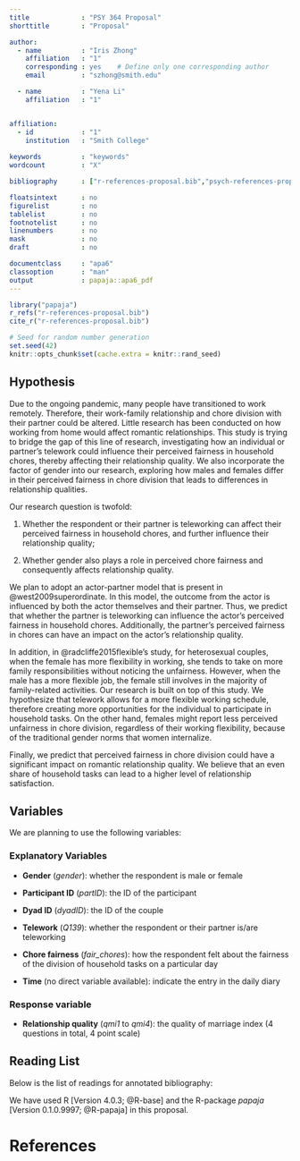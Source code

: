 ```yaml
---
title             : "PSY 364 Proposal"
shorttitle        : "Proposal"

author: 
  - name          : "Iris Zhong"
    affiliation   : "1"
    corresponding : yes    # Define only one corresponding author
    email         : "szhong@smith.edu"

  - name          : "Yena Li"
    affiliation   : "1"


affiliation:
  - id            : "1"
    institution   : "Smith College"
  
keywords          : "keywords"
wordcount         : "X"

bibliography      : ["r-references-proposal.bib","psych-references-proposal.bib"]

floatsintext      : no
figurelist        : no
tablelist         : no
footnotelist      : no
linenumbers       : no
mask              : no
draft             : no

documentclass     : "apa6"
classoption       : "man"
output            : papaja::apa6_pdf
---
```


```r
library("papaja")
r_refs("r-references-proposal.bib")
cite_r("r-references-proposal.bib")
```

```r
# Seed for random number generation
set.seed(42)
knitr::opts_chunk$set(cache.extra = knitr::rand_seed)
```

## Hypothesis

Due to the ongoing pandemic, many people have transitioned to work remotely. Therefore, their work-family relationship and chore division with their partner could be altered. Little research has been conducted on how working from home would affect romantic relationships. This study is trying to bridge the gap of this line of research, investigating how an individual or partner’s telework could influence their perceived fairness in household chores, thereby affecting their relationship quality. We also incorporate the factor of gender into our research, exploring how males and females differ in their perceived fairness in chore division that leads to differences in relationship qualities.

Our research question is twofold:

1. Whether the respondent or their partner is teleworking can affect their perceived fairness in household chores, and further influence their relationship quality;

2. Whether gender also plays a role in perceived chore fairness and consequently affects relationship quality.


We plan to adopt an actor-partner model that is present in @west2009superordinate. In this model, the outcome from the actor is influenced by both the actor themselves and their partner. Thus, we predict that whether the partner is teleworking can influence the actor’s perceived fairness in household chores. Additionally, the partner’s perceived fairness in chores can have an impact on the actor’s relationship quality.

In addition, in @radcliffe2015flexible’s study, for heterosexual couples, when the female has more flexibility in working, she tends to take on more family responsibilities without noticing the unfairness. However, when the male has a more flexible job, the female still involves in the majority of family-related activities. Our research is built on top of this study. We hypothesize that telework allows for a more flexible working schedule, therefore creating more opportunities for the individual to participate in household tasks. On the other hand, females might report less perceived unfairness in chore division, regardless of their working flexibility, because of the traditional gender norms that women internalize. 

Finally, we predict that perceived fairness in chore division could have a significant impact on romantic relationship quality. We believe that an even share of household tasks can lead to a higher level of relationship satisfaction. 

## Variables

We are planning to use the following variables:

### Explanatory Variables


- **Gender** (*gender*): whether the respondent is male or female

- **Participant ID** (*partID*): the ID of the participant

- **Dyad ID** (*dyadID*): the ID of the couple

- **Telework** (*Q139*): whether the respondent or their partner is/are teleworking

- **Chore fairness** (*fair_chores*): how the respondent felt about the fairness of the division of household tasks on a particular day

- **Time** (no direct variable available): indicate the entry in the daily diary

### Response variable

- **Relationship quality** (*qmi1* to *qmi4*): the quality of marriage index (4 questions in total, 4 point scale)



## Reading List

Below is the list of readings for annotated bibliography:


We have used R [Version 4.0.3; @R-base] and the R-package *papaja* [Version 0.1.0.9997; @R-papaja] in this proposal.


\newpage

# References

\begingroup
\setlength{\parindent}{-0.5in}
\setlength{\leftskip}{0.5in}

<div id="refs" custom-style="Bibliography"></div>
\endgroup
